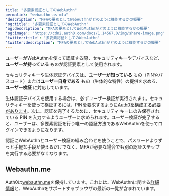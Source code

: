 ```yaml
---
title: "多要素認証としてのWebAuthn"
permalink: "webauthn-as-mfa"
'description': "MFAの要素としてWebAuthnがどのように機能するかの概要"
'og:title': "多要素認証としてのWebAuthn"
'og:description': "MFAの要素としてWebAuthnがどのように機能するかの概要"
'og:image': "https://cdn2.auth0.com/docs/1.14567.0/img/share-image.png"
'twitter:title': "多要素認証としてのWebAuthn"
'twitter:description': "MFAの要素としてWebAuthnがどのように機能するかの概要"
---
```


ユーザーがWebAuthnを使って認証する際、セキュリティキーやデバイスなど、**ユーザーが持っている** ものが認証要素として使用されます。

セキュリティキーや生体認証デバイスは、**ユーザーが知っている** もの（PINやパスコード）または**ユーザー自身である** もの（生体的な特性）の提供を求める、**ユーザー検証** に対応しています。

生体認証デバイスを使用する場合は、必ずユーザー検証が実行されます。セキュリティキーを使って検証するには、PINを要求するように[Auth0を構成する必要があります](/ja-jp/secure/multi-factor-authentication/fido-authentication-with-webauthn/configure-webauthn-security-keys-for-mfa)。次に、認証を完了するために、セキュリティ キーにのみ保存されている PIN を入力するようユーザーに求められます。ユーザー検証が完了すると、ユーザーは、多要素認証を行う唯一の認証方法であるWebAuthnを使ってログインできるようになります。

認証にWebAuthnとユーザー検証の組み合わせを使うことで、パスワードよりずっと手軽な手段が使えるだけでなく、<Tooltip data-tooltip-id="react-containers-DefinitionTooltip-0" href="/ja-jp/glossary?term=multifactor-authentication" tip="多要素認証（MFA）: ユーザー名とパスワードに加えて、SMS経由のコードなどの要素を使用するユーザー認証プロセス。" cta="用語集の表示">MFA</Tooltip>が必要な場合でも別の認証ステップを実行する必要がなくなります。

## Webauthn.me

Auth0は[webauthn.me](https://a0.to/webauthme-auth0-docs)を保持しています。これには、WebAuthnに関する[詳細情報](https://webauthn.me/introduction)と、WebAuthnをサポートするブラウザの最新の一覧が含まれています。